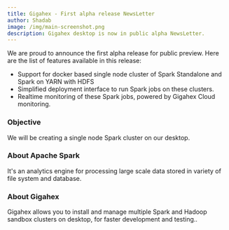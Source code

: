 ```yaml
---
title: Gigahex - First alpha release NewsLetter
author: Shadab
image: /img/main-screenshot.png
description: Gigahex desktop is now in public alpha NewsLetter.
---
```


We are proud to announce the first alpha release for public preview. Here are
the list of features available in this release:

- Support for docker based single node cluster of Spark Standalone and Spark on
  YARN with HDFS
- Simplified deployment interface to run Spark jobs on these clusters.
- Realtime monitoring of these Spark jobs, powered by Gigahex Cloud monitoring.

<!--truncate-->

### Objective

We will be creating a single node Spark cluster on our desktop.

### About Apache Spark

It's an analytics engine for processing large scale data stored in variety of
file system and database.

### About Gigahex

Gigahex allows you to install and manage multiple Spark and Hadoop sandbox
clusters on desktop, for faster development and testing..
